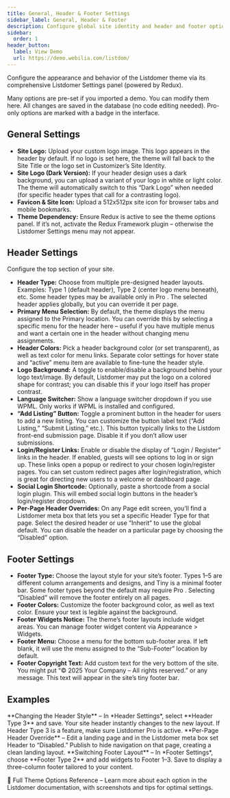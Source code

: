 ```yaml
---
title: General, Header & Footer Settings
sidebar_label: General, Header & Footer
description: Configure global site identity and header and footer options in Listdomer.
sidebar:
  order: 1
header_button:
  label: View Demo
  url: https://demo.webilia.com/listdom/
---
```


Configure the appearance and behavior of the Listdomer theme via its comprehensive Listdomer Settings panel (powered by Redux).

<Aside type="note">Many options are pre-set if you imported a demo. You can modify them here. All changes are saved in the database (no code editing needed). Pro-only options are marked with a <Badge text="Pro" /> badge in the interface.</Aside>

## General Settings

- **Site Logo:** Upload your custom logo image. This logo appears in the header by default. If no logo is set here, the theme will fall back to the Site Title or the logo set in Customizer’s Site Identity.
- **Site Logo (Dark Version):** If your header design uses a dark background, you can upload a variant of your logo in white or light color. The theme will automatically switch to this “Dark Logo” when needed (for specific header types that call for a contrasting logo).
- **Favicon & Site Icon:** Upload a 512x512px site icon for browser tabs and mobile bookmarks.
- **Theme Dependency:** Ensure Redux is active to see the theme options panel. If it’s not, activate the Redux Framework plugin – otherwise the Listdomer Settings menu may not appear.

## Header Settings

Configure the top section of your site.

- **Header Type:** Choose from multiple pre-designed header layouts. Examples: Type 1 (default header), Type 2 (center logo menu beneath), etc. Some header types may be available only in Pro <Badge text="Pro" />. The selected header applies globally, but you can override it per page.
- **Primary Menu Selection:** By default, the theme displays the menu assigned to the Primary location. You can override this by selecting a specific menu for the header here – useful if you have multiple menus and want a certain one in the header without changing menu assignments.
- **Header Colors:** Pick a header background color (or set transparent), as well as text color for menu links. Separate color settings for hover state and “active” menu item are available to fine-tune the header style.
- **Logo Background:** A toggle to enable/disable a background behind your logo text/image. By default, Listdomer may put the logo on a colored shape for contrast; you can disable this if your logo itself has proper contrast.
- **Language Switcher:** Show a language switcher dropdown if you use WPML. Only works if WPML is installed and configured.
- **“Add Listing” Button:** Toggle a prominent button in the header for users to add a new listing. You can customize the button label text (“Add Listing,” “Submit Listing,” etc.). This button typically links to the Listdom front-end submission page. Disable it if you don’t allow user submissions.
- **Login/Register Links:** Enable or disable the display of “Login / Register” links in the header. If enabled, guests will see options to log in or sign up. These links open a popup or redirect to your chosen login/register pages. You can set custom redirect pages after login/registration, which is great for directing new users to a welcome or dashboard page.
- **Social Login Shortcode:** Optionally, paste a shortcode from a social login plugin. This will embed social login buttons in the header’s login/register dropdown.
- **Per-Page Header Overrides:** On any Page edit screen, you’ll find a Listdomer meta box that lets you set a specific Header Type for that page. Select the desired header or use “Inherit” to use the global default. You can disable the header on a particular page by choosing the “Disabled” option.

## Footer Settings

- **Footer Type:** Choose the layout style for your site’s footer. Types 1–5 are different column arrangements and designs, and Tiny is a minimal footer bar. Some footer types beyond the default may require Pro <Badge text="Pro" />. Selecting “Disabled” will remove the footer entirely on all pages.
- **Footer Colors:** Customize the footer background color, as well as text color. Ensure your text is legible against the background.
- **Footer Widgets Notice:** The theme’s footer layouts include widget areas. You can manage footer widget content via Appearance > Widgets.
- **Footer Menu:** Choose a menu for the bottom sub-footer area. If left blank, it will use the menu assigned to the “Sub-Footer” location by default.
- **Footer Copyright Text:** Add custom text for the very bottom of the site. You might put “© 2025 Your Company – All rights reserved.” or any message. This text will appear in the site’s tiny footer bar.

## Examples

<CardGrid>
  <Card>**Changing the Header Style** – In *Header Settings*, select **Header Type 3** and save. Your site header instantly changes to the new layout. If Header Type 3 is a <Badge text="Pro" /> feature, make sure Listdomer Pro is active.</Card>
  <Card>**Per-Page Header Override** – Edit a landing page and in the Listdomer meta box set Header to “Disabled.” Publish to hide navigation on that page, creating a clean landing layout.</Card>
  <Card>**Switching Footer Layout** – In *Footer Settings*, choose **Footer Type 2** and add widgets to Footer 1–3. Save to display a three-column footer tailored to your content.</Card>
</CardGrid>

<LinkCard href="https://demo.webilia.com/listdomer/documentation/#theme-options">📘 Full Theme Options Reference – Learn more about each option in the Listdomer documentation, with screenshots and tips for optimal settings.</LinkCard>

